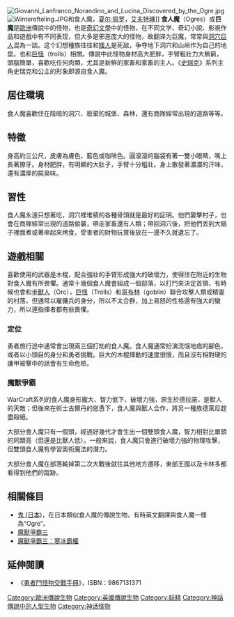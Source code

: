 {{Unreferenced|time=2020-07-31T15:58:29+00:00}}
[[File:Giovanni_Lanfranco_Norandino_and_Lucina_Discovered_by_the_Ogre.jpg|thumb]]
[[File:Winterefteling.JPG|thumb]]和食人魔，[[夏尔·佩罗|夏尔·佩罗]]，[[艾夫特琳|艾夫特琳]]]]
'''食人魔'''（Ogres）或'''巨魔'''是[[歐洲|歐洲]]傳說中的怪物，也是[[奇幻文學|奇幻文學]]中的怪物，在不同文学、奇幻小說、影視作品和遊戲中有不同表现，但大多是邪恶庞大的怪物，故翻译为巨魔，常常與[[洞穴巨人|洞穴巨人]]混為一談。这个幻想種族往往和[[矮人|矮人]]是死敌，争夺地下洞穴和山岭作为自己的地盘。也和[[巨怪|巨怪]]（trolls）相關。傳說中此怪物身材高大肥胖，手臂粗壯力大無窮，頭腦簡單，喜歡吃任何肉類，尤其是新鮮的家畜和家畜的主人。《[[史瑞克|史瑞克]]》系列主角史瑞克和公主的形象即源自食人魔。

== 居住環境 ==
食人魔喜歡住在陰暗的洞穴、廢棄的城堡、森林，還有商隊經常出現的道路等等。

== 特徵 ==
身高約三公尺，皮膚為膚色，藍色或咖啡色。圓滾滾的腦袋有著一雙小眼睛，嘴上長著獠牙。身材肥胖，有明顯的大肚子，手臂十分粗壯。身上散發著濃濃的汗味，還有濃厚的屍臭味。

== 習性 ==
食人魔永遠只想著吃，洞穴裡堆積的各種骨頭就是最好的証明。他們襲擊村子，也會在商隊經常出現的道路偷襲，帶走家畜還有人類；帶回洞穴後，把他們丟到大鍋子裡面煮或著串起來烤食，受害者的財物玩賞後放在一邊不久就遺忘了。

== 遊戲相關 ==
喜歡使用的武器是木棍，配合強壯的手臂形成強大的破壞力，使得住在附近的生物對食人魔有所畏懼。通常十幾個食人魔會組成一個部落，以打鬥來決定首領，有時候也會和[[半獸人|半獸人]]（Orc），[[巨怪|巨怪]]（Trolls）和[[哥布林|哥布林]]（goblin）聯合攻擊人類或精靈的村落，但通常以雇傭兵的身分，所以不太合群，加上易怒的性格還有強大的蠻力，所以連指揮者都有些畏懼。

=== 定位 ===
勇者旅行途中通常會出現兩三個打劫的食人魔。食人魔通常扮演流氓地痞的腳色，或者以小頭目的身分和勇者挑戰。巨大的木棍揮動的速度很慢，而且沒有相對硬的護甲被擊中的話會有生命危險。

=== 魔獸爭霸 ===

WarCraft系列的食人魔身形龐大、智力低下、破壞力強，原生於德拉諾，是獸人的天敵；但後來在術士古爾丹的慫恿下，食人魔與獸人合作，將另一種族德萊尼趕盡殺絕。

大部分食人魔只有一個頭，經過好幾代才會生出一個雙頭食人魔，智力相對比單頭的同類高（但還是比獸人低）。一般來說，食人魔只會進行破壞力強的物理攻擊，但雙頭食人魔有學習奧術魔法的潛力。

大部分食人魔在部落輸掉第二次大戰後就往其他地方遷移，東部王國以及卡林多都看得到他們的蹤跡。

== 相關條目 ==
* [[鬼_(日本)|鬼 (日本)]]，在日本類似食人魔的傳說生物，有時英文翻譯與食人魔一樣為“Ogre”。
* [[魔獸爭霸三|魔獸爭霸三]]
* [[魔獸爭霸III：寒冰霸權|魔獸爭霸三：寒冰霸權]]

==延伸閱讀==
* 《[https://web.archive.org/web/20100407053931/http://www.books.com.tw/exep/prod/booksfile.php?item=0010335750 勇者鬥怪物交戰手冊]》，ISBN：9867131371

{{DEFAULTSORT:Ogre}}

[[Category:歐洲傳說生物|Category:歐洲傳說生物]]
[[Category:英國傳說生物|Category:英國傳說生物]]
[[Category:妖精|Category:妖精]]
[[Category:神話傳說中的人型生物|Category:神話傳說中的人型生物]]
[[Category:神话怪物|Category:神话怪物]]